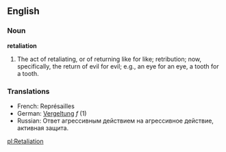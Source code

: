 ==English==
===Noun===
'''retaliation'''
#The act of retaliating, or of returning like for like; retribution; now, specifically, the return of evil for evil; e.g., an eye for an eye, a tooth for a tooth.

===Translations===
*French: Représailles
*German: [[Vergeltung]] ''f'' (1)
*Russian: Ответ агрессивным действием на агрессивное действие, активная защита.

[[pl:Retaliation]]